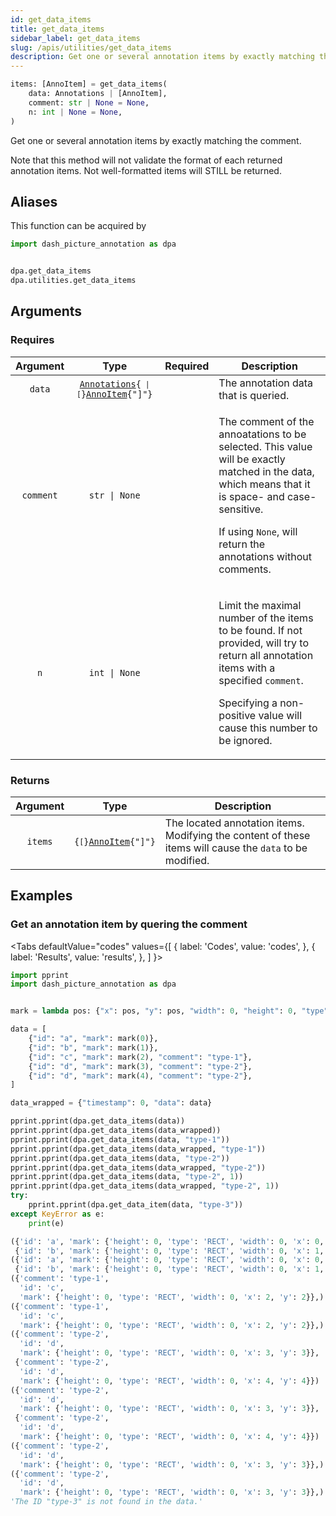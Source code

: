 ```yaml
---
id: get_data_items
title: get_data_items
sidebar_label: get_data_items
slug: /apis/utilities/get_data_items
description: Get one or several annotation items by exactly matching the comment.
---
```





<APITopBar type="func" source="utilities.get_data_items" />

```python
items: [AnnoItem] = get_data_items(
    data: Annotations | [AnnoItem],
    comment: str | None = None,
    n: int | None = None,
)
```

Get one or several annotation items by exactly matching the comment.

Note that this method will not validate the format of each returned annotation
items. Not well-formatted items will STILL be returned.

## Aliases

This function can be acquired by

```python
import dash_picture_annotation as dpa


dpa.get_data_items
dpa.utilities.get_data_items
```

## Arguments

### Requires

| Argument  |                                                      Type                                                       |             Required              | <center>Description</center>                                                                                                                                                                                                  |
| :-------: | :-------------------------------------------------------------------------------------------------------------: | :-------------------------------: | ----------------------------------------------------------------------------------------------------------------------------------------------------------------------------------------------------------------------------- |
|  `data`   | <code>[Annotations](../typehints/Annotations.mdx){` \| [`}[AnnoItem](../typehints/AnnoItem.mdx){"]"}</code> | <InlineIcon icon={vsiCheckIcon}/> | The annotation data that is queried.                                                                                                                                                                                          |
| `comment` |                                                  `str \| None`                                                  |                                   | <p>The comment of the annoatations to be selected. This value will be exactly matched in the data, which means that it is space- and case-sensitive.</p><p>If using `None`, will return the annotations without comments.</p> |
|    `n`    |                                                  `int \| None`                                                  |                                   | <p>Limit the maximal number of the items to be found. If not provided, will try to return all annotation items with a specified `comment`.</p><p>Specifying a non-positive value will cause this number to be ignored.</p>    |

### Returns

| Argument |                              Type                              | <center>Description</center>                                                                             |
| :------: | :------------------------------------------------------------: | :------------------------------------------------------------------------------------------------------- |
|  `items`  | <code>{`[`}[AnnoItem](../typehints/AnnoItem.mdx){"]"}</code> | The located annotation items. Modifying the content of these items will cause the `data` to be modified. |

## Examples

### <IconObjType type="term"/> Get an annotation item by quering the comment

<Tabs
  defaultValue="codes"
  values={[
    { label: 'Codes', value: 'codes', },
    { label: 'Results', value: 'results', },
  ]
}>

<TabItem value="codes">

```python title="get_anno_items_by_comment.py" showLineNumbers
import pprint
import dash_picture_annotation as dpa


mark = lambda pos: {"x": pos, "y": pos, "width": 0, "height": 0, "type": "RECT"}

data = [
    {"id": "a", "mark": mark(0)},
    {"id": "b", "mark": mark(1)},
    {"id": "c", "mark": mark(2), "comment": "type-1"},
    {"id": "d", "mark": mark(3), "comment": "type-2"},
    {"id": "d", "mark": mark(4), "comment": "type-2"},
]

data_wrapped = {"timestamp": 0, "data": data}

pprint.pprint(dpa.get_data_items(data))
pprint.pprint(dpa.get_data_items(data_wrapped))
pprint.pprint(dpa.get_data_items(data, "type-1"))
pprint.pprint(dpa.get_data_items(data_wrapped, "type-1"))
pprint.pprint(dpa.get_data_items(data, "type-2"))
pprint.pprint(dpa.get_data_items(data_wrapped, "type-2"))
pprint.pprint(dpa.get_data_items(data, "type-2", 1))
pprint.pprint(dpa.get_data_items(data_wrapped, "type-2", 1))
try:
    pprint.pprint(dpa.get_data_item(data, "type-3"))
except KeyError as e:
    print(e)
```

</TabItem>

<TabItem value="results">

```python
({'id': 'a', 'mark': {'height': 0, 'type': 'RECT', 'width': 0, 'x': 0, 'y': 0}},
 {'id': 'b', 'mark': {'height': 0, 'type': 'RECT', 'width': 0, 'x': 1, 'y': 1}})
({'id': 'a', 'mark': {'height': 0, 'type': 'RECT', 'width': 0, 'x': 0, 'y': 0}},
 {'id': 'b', 'mark': {'height': 0, 'type': 'RECT', 'width': 0, 'x': 1, 'y': 1}})
({'comment': 'type-1',
  'id': 'c',
  'mark': {'height': 0, 'type': 'RECT', 'width': 0, 'x': 2, 'y': 2}},)
({'comment': 'type-1',
  'id': 'c',
  'mark': {'height': 0, 'type': 'RECT', 'width': 0, 'x': 2, 'y': 2}},)
({'comment': 'type-2',
  'id': 'd',
  'mark': {'height': 0, 'type': 'RECT', 'width': 0, 'x': 3, 'y': 3}},
 {'comment': 'type-2',
  'id': 'd',
  'mark': {'height': 0, 'type': 'RECT', 'width': 0, 'x': 4, 'y': 4}})
({'comment': 'type-2',
  'id': 'd',
  'mark': {'height': 0, 'type': 'RECT', 'width': 0, 'x': 3, 'y': 3}},
 {'comment': 'type-2',
  'id': 'd',
  'mark': {'height': 0, 'type': 'RECT', 'width': 0, 'x': 4, 'y': 4}})
({'comment': 'type-2',
  'id': 'd',
  'mark': {'height': 0, 'type': 'RECT', 'width': 0, 'x': 3, 'y': 3}},)
({'comment': 'type-2',
  'id': 'd',
  'mark': {'height': 0, 'type': 'RECT', 'width': 0, 'x': 3, 'y': 3}},)
'The ID "type-3" is not found in the data.'
```

</TabItem>

</Tabs>
